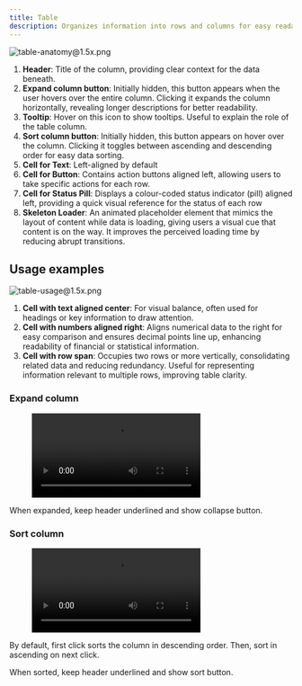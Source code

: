 ```yaml
---
title: Table
description: Organizes information into rows and columns for easy readability. It accommodates various data types, including text, numbers, codes, call-to-action and links, enabling efficient presentation and comparison.
---
```



![table-anatomy@1.5x.png](/design/table-anatomy1.5x.png)

1. **Header**: Title of the column, providing clear context for the data beneath.
2. **Expand column button**: Initially hidden, this button appears when the user hovers over the entire column. Clicking it expands the column horizontally, revealing longer descriptions for better readability.
3. **Tooltip**: Hover on this icon to show tooltips. Useful to explain the role of the table column.
4. **Sort column button**: Initially hidden, this button appears on hover over the column. Clicking it toggles between ascending and descending order for easy data sorting.
5. **Cell for Text**: Left-aligned by default
6. **Cell for Button**: Contains action buttons aligned left, allowing users to take specific actions for each row.
7. **Cell for Status Pill**: Displays a colour-coded status indicator (pill) aligned left, providing a quick visual reference for the status of each row
8. **Skeleton Loader**: An animated placeholder element that mimics the layout of content while data is loading, giving users a visual cue that content is on the way. It improves the perceived loading time by reducing abrupt transitions.

## Usage examples

![table-usage@1.5x.png](/design/table-usage1.5x.png)

1. **Cell with text aligned center**: For visual balance, often used for headings or key information to draw attention.
2. **Cell with numbers aligned right**: Aligns numerical data to the right for easy comparison and ensures decimal points line up, enhancing readability of financial or statistical information.
3. **Cell with row span**: Occupies two rows or more vertically, consolidating related data and reducing redundancy. Useful for representing information relevant to multiple rows, improving table clarity.

### Expand column

<figure>
  <video controls="true" allowfullscreen="true">
    <source src={s3("/design/table-demo1.mov")} type="video/mp4" />
  </video>
</figure>

When expanded, keep header underlined and show collapse button.

### Sort column

<figure>
  <video controls="true" allowfullscreen="true">
    <source src={s3("/design/table-demo2.mov")} type="video/mp4" />
  </video>
</figure>

By default, first click sorts the column in descending order. Then, sort in
ascending on next click.

When sorted, keep header underlined and show sort button.
